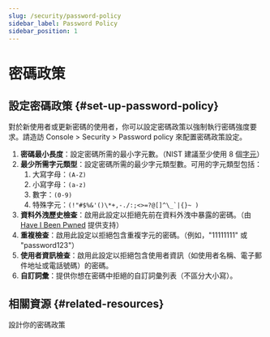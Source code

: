 ```yaml
---
slug: /security/password-policy
sidebar_label: Password Policy
sidebar_position: 1
---
```


# 密碼政策

## 設定密碼政策 \{#set-up-password-policy}

對於新使用者或更新密碼的使用者，你可以設定密碼政策以強制執行密碼強度要求。請造訪 <CloudLink to="/security/password-policy"> Console > Security > Password policy</CloudLink> 來配置密碼政策設定。

1. **密碼最小長度**：設定密碼所需的最小字元數。（NIST 建議至少使用 8 個[字元](https://pages.nist.gov/800-63-3/sp800-63b.html#sec5)）
2. **最少所需字元類型**：設定密碼所需的最少字元類型數。可用的字元類型包括：
   1. 大寫字母：`(A-Z)`
   2. 小寫字母：`(a-z)`
   3. 數字：`(0-9)`
   4. 特殊字元：``(!"#$%&'()\*+,-./:;<>=?@[]^\_`|{}~ )``
3. **資料外洩歷史檢查**：啟用此設定以拒絕先前在資料外洩中暴露的密碼。（由 [Have I Been Pwned](https://haveibeenpwned.com/Passwords) 提供支持）
4. **重複檢查**：啟用此設定以拒絕包含重複字元的密碼。（例如，"11111111" 或 "password123"）
5. **使用者資訊檢查**：啟用此設定以拒絕包含使用者資訊（如使用者名稱、電子郵件地址或電話號碼）的密碼。
6. **自訂詞彙**：提供你想在密碼中拒絕的自訂詞彙列表（不區分大小寫）。

## 相關資源 \{#related-resources}

<Url href="https://blog.logto.io/design-your-password-policy">設計你的密碼政策</Url>
